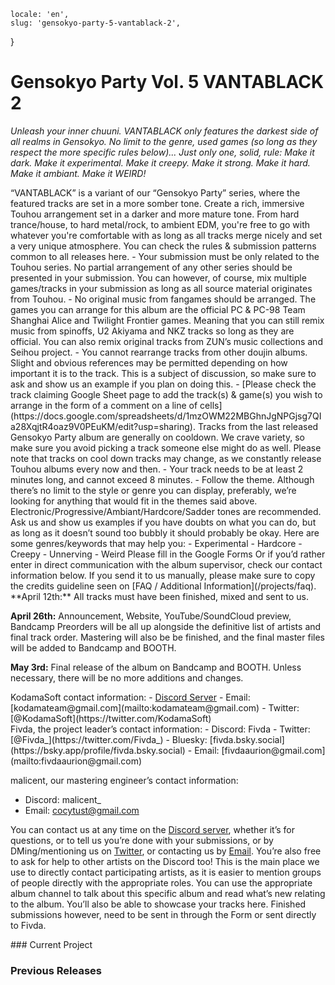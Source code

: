     locale: 'en',
    slug: 'gensokyo-party-5-vantablack-2',
}

# Gensokyo Party Vol. 5 VANTABLACK 2

*Unleash your inner chuuni. VANTABLACK only features the darkest side of all realms in Gensokyo. No limit to the genre, used games (so long as they respect the more specific rules below)... Just only one, solid, rule: Make it dark. Make it experimental. Make it creepy. Make it strong. Make it hard. Make it ambiant. Make it WEIRD!*

<WrappableParagraph title="Presentation">
“VANTABLACK” is a variant of  our “Gensokyo Party” series, where the featured tracks are set in a more somber tone. Create a rich, immersive Touhou arrangement set in a darker and more mature tone. From hard trance/house, to hard metal/rock, to ambient EDM, you're free to go with whatever you're comfortable with as long as all tracks merge nicely and set a very unique atmosphere.
</WrappableParagraph>

<WrappableParagraph title="General KodamaSounds Specific Rules">
    <CtaButton link='/projects/faq' icon='book'>
        <span>You can check the rules & submission patterns common to all releases here.</span>
    </CtaButton>
</WrappableParagraph>

<WrappableParagraph title="VANTABLACK Specific Music Rules">
- Your submission must be only related to the Touhou series. No partial arrangement of any other series should be presented in your submission. You can however, of course, mix multiple games/tracks in your submission as long as all source material originates from Touhou.
- No original music from fangames should be arranged. The games you can arrange for this album are the official PC & PC-98 Team Shanghai Alice and Twilight Frontier games. Meaning that you can still remix music from spinoffs, U2 Akiyama and NKZ tracks so long as they are official. You can also remix original tracks from ZUN’s music collections and Seihou project.
- You cannot rearrange tracks from other doujin albums. Slight and obvious references may be permitted depending on how important it is to the track. This is a subject of discussion, so make sure to ask and show us an example if you plan on doing this. 
- [Please check the track claiming Google Sheet page to add the track(s) & game(s) you wish to arrange in the form of a comment on a line of cells](https://docs.google.com/spreadsheets/d/1mzOWM22MBGhnJgNPGjsg7QIa28XqjtR4oaz9V0PEuKM/edit?usp=sharing). Tracks from the last released Gensokyo Party album are generally on cooldown. We crave variety, so make sure you avoid picking a track someone else might do as well. Please note that tracks on cool down tracks may change, as we constantly release Touhou albums every now and then.
- Your track needs to be at least 2 minutes long, and cannot exceed 8 minutes.
- Follow the theme. Although there’s no limit to the style or genre you can display, preferably, we’re looking for anything that would fit in the themes said above. Electronic/Progressive/Ambiant/Hardcore/Sadder tones are recommended. Ask us and show us examples if you have doubts on what you can do, but as long as it doesn’t sound too bubbly it should probably be okay. Here are some genres/keywords that may help you:
    - Experimental
    - Hardcore
    - Creepy
    - Unnerving
    - Weird
</WrappableParagraph>

<WrappableParagraph title="Track Submission">
<CtaButton link='https://forms.gle/6yX1cuF8GNooJzQk9' icon='envelope'>
    <span>Please fill in the Google Forms</span>
</CtaButton>
Or if you’d rather enter in direct communication with the album supervisor, check our contact information below. If you send it to us manually, please make sure to copy the credits guideline seen on [FAQ / Additional Information](/projects/faq).
</WrappableParagraph>

<WrappableParagraph title="Deadlines">
**April 12th:** All tracks must have been finished, mixed and sent to us.

**April 26th:** Announcement, Website, YouTube/SoundCloud preview, Bandcamp Preorders will be all up alongside the definitive list of artists and final track order. Mastering will also be be finished, and the final master files will be added to Bandcamp and BOOTH.

**May 3rd:** Final release of the album on Bandcamp and BOOTH. Unless necessary, there will be no more additions and changes.
</WrappableParagraph>

<WrappableParagraph title="Contact (Questions / Submissions)">
KodamaSoft contact information:
- <a href="/discord">Discord Server</a> 
- Email: [kodamateam@gmail.com](mailto:kodamateam@gmail.com)
- Twitter: [@KodamaSoft](https://twitter.com/KodamaSoft)

<br/>
Fivda, the project leader’s contact information:
- Discord: Fivda
- Twitter: [@Fivda_](https://twitter.com/Fivda_)
- Bluesky: [fivda.bsky.social](https://bsky.app/profile/fivda.bsky.social)
- Email: [fivdaaurion@gmail.com](mailto:fivdaaurion@gmail.com)

malicent, our mastering engineer’s contact information:
- Discord: malicent_
- Email: [cocytust@gmail.com](mailto:cocytust@gmail.com)

You can contact us at any time on the <a href="/discord">Discord server</a>, whether it’s for questions, or to tell us you’re done with your submissions, or by DMing/mentioning us on [Twitter](https://twitter.com/KodamaSoft), or contacting us by [Email](mailto:kodamateam@gmail.com). You’re also free to ask for help to other artists on the Discord too! This is the main place we use to directly contact participating artists, as it is easier to mention groups of people directly with the appropriate roles. You can use the appropriate album channel to talk about this specific album and read what’s new relating to the album. You’ll also be able to showcase your tracks here. Finished submissions however, need to be sent in through the Form or sent directly to Fivda.
</WrappableParagraph>

<WrappableParagraph title="Releases Information">
### Current Project
<ProjectInformation slug="gensokyo-party-5-vantablack-2" />

### Previous Releases
<AlbumListing slug="gensokyo-party-2-vantablack" />
</WrappableParagraph>